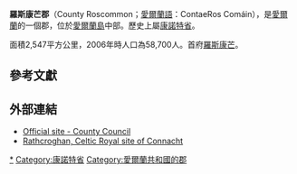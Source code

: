 {{Unreferenced|time=2018-09-08T14:18:47+00:00}}
{{Link style|time=2015-12-12T04:12:42+00:00}}
{{Infobox settlement
|name                   = 羅斯康芒郡
|other_name             = <small>''Contae Ros Comáin''</small>
|image_shield           = Logo-contea-Roscommon.png
|motto = ''Constans Hiberniae Cor''{{spaces|2}}<small>([[Latin|Latin]])</small><br/>"Steadfast Irish heart"
|image_map              = Island of Ireland location map Roscommon.svg
|area_total_km2         = 2547
|area_rank              = [[:en:List_of_Irish_counties_by_area|11th]]
|seat_type              = [[郡治|郡治]]
|seat                   = [[罗斯康芒|罗斯康芒]]
|blank_name_sec1        = {{tsl|en|Vehicle registration plates of Ireland|愛爾蘭車輛牌照|車輛牌照}}
|blank_info_sec1        = RN
|population_total       = 64,065
|population_rank        = [[:en:List_of_Irish_counties_by_population|27th]]
|population_as_of       = 2011
|government_type        = [[:en:Roscommon_County_Council|County Council]]
|subdivision_type3      = 下議院
|subdivision_name3      = [[:en:Roscommon–South_Leitrim_(Dáil_Éireann_constituency)|Roscommon-South Leitrim]]
|subdivision_type4      = 歐盟議會
|subdivision_name4      = [[:en:North-West_(European_Parliament_constituency)|西北]]
|subdivision_type       = [[主權國家|國家]]
|subdivision_name       = [[愛爾蘭共和國|愛爾蘭]]
|subdivision_type1      = [[愛爾蘭省份|省份]]
|subdivision_name1      = [[康諾特省|康諾特]]
|website                = {{URL|http://www.roscommoncoco.ie/}}
}}
'''羅斯康芒郡'''（County Roscommon；[[愛爾蘭語|愛爾蘭語]]：ContaeRos Comáin），是[[愛爾蘭共和國|愛爾蘭]]的一個郡，位於[[愛爾蘭島|愛爾蘭島]]中部。歷史上屬[[康諾特省|康諾特省]]。

面積2,547平方公里，2006年時人口為58,700人。首府[[羅斯康芒|羅斯康芒]]。

{{coord|53|45|N|8|15|W|region:IE_type:adm1st_source:GNS-enwiki|display=title}}

==參考文獻==
{{reflist}}

==外部連結==
{{wikivoyage}}
{{commons category}}
* [http://www.roscommoncoco.ie/ Official site - County Council]
* [http://www.rathcroghan.ie/ Rathcroghan, Celtic Royal site of Connacht]

{{愛爾蘭行政區劃}}
{{DEFAULTSORT:Roscommon}}
[[Category:羅斯康芒郡|*]]
[[Category:康諾特省|Category:康諾特省]]
[[Category:愛爾蘭共和國的郡|Category:愛爾蘭共和國的郡]]